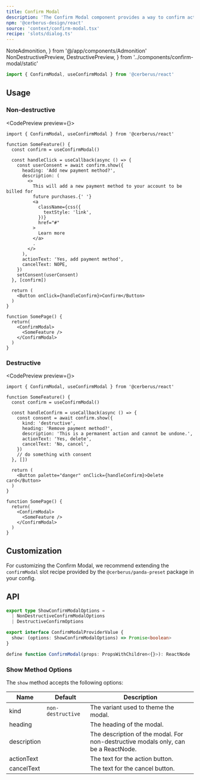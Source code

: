 ```yaml
---
title: Confirm Modal
description: 'The Confirm Modal component provides a way to confirm actions with users, ensuring they are aware of the consequences before proceeding.'
npm: '@cerberus-design/react'
source: 'context/confirm-modal.tsx'
recipe: 'slots/dialog.ts'
---
```


  NoteAdmonition,
} from '@/app/components/Admonition'
  NonDestructivePreview,
  DestructivePreview,
} from '../components/confirm-modal/static'

```ts
import { ConfirmModal, useConfirmModal } from '@cerberus/react'
```

## Usage

### Non-destructive

<CodePreview preview={<NonDestructivePreview />}>
```tsx title="some-feature.tsx"
import { ConfirmModal, useConfirmModal } from '@cerberus/react'

function SomeFeature() {
  const confirm = useConfirmModal()

  const handleClick = useCallback(async () => {
    const userConsent = await confirm.show({
      heading: 'Add new payment method?',
      description: (
        <>
          This will add a new payment method to your account to be billed for
          future purchases.{' '}
          <a
            className={css({
              textStyle: 'link',
            })}
            href="#"
          >
            Learn more
          </a>
          .
        </>
      ),
      actionText: 'Yes, add payment method',
      cancelText: NOPE,
    })
    setConsent(userConsent)
  }, [confirm])

  return (
    <Button onClick={handleConfirm}>Confirm</Button>
  )
}
```
```tsx title="some-page.tsx" {8}
function SomePage() {
  return(
    <ConfirmModal>
      <SomeFeature />
    </ConfirmModal>
  )
}
```
</CodePreview>

### Destructive

<CodePreview preview={<DestructivePreview />}>
```tsx title="some-page.tsx" {8}
import { ConfirmModal, useConfirmModal } from '@cerberus/react'

function SomeFeature() {
  const confirm = useConfirmModal()

  const handleConfirm = useCallback(async () => {
    const consent = await confirm.show({
      kind: 'destructive',
      heading: 'Remove payment method?',
      description: 'This is a permanent action and cannot be undone.',
      actionText: 'Yes, delete',
      cancelText: 'No, cancel',
    })
    // do something with consent
  }, [])

  return (
    <Button palette="danger" onClick={handleConfirm}>Delete card</Button>
  )
}

function SomePage() {
  return(
    <ConfirmModal>
      <SomeFeature />
    </ConfirmModal>
  )
}
```
</CodePreview>

## Customization

For customizing the Confirm Modal, we recommend extending the `confirmModal` slot recipe provided by the `@cerberus/panda-preset` package in your config.

## API

```ts showLineNumbers=false
export type ShowConfirmModalOptions =
  | NonDestructiveConfirmModalOptions
  | DestructiveConfirmOptions

export interface ConfirmModalProviderValue {
  show: (options: ShowConfirmModalOptions) => Promise<boolean>
}

define function ConfirmModal(props: PropsWithChildren<{}>): ReactNode
````

### Show Method Options

The `show` method accepts the following options:

| Name     | Default | Description                            |
| -------- | ------- | -------------------------------------- |
| kind | `non-destructive` | The variant used to theme the modal.           |
| heading |  | The heading of the modal. |
| description |  | The description of the modal. For non-destructive modals only, can be a ReactNode. |
| actionText |  | The text for the action button. |
| cancelText |  | The text for the cancel button. |
